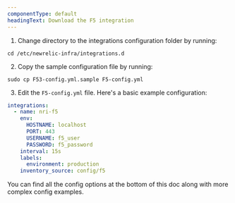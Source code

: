 ```yaml
---
componentType: default
headingText: Download the F5 integration
---
```


1. Change directory to the integrations configuration folder by running:

```shell
cd /etc/newrelic-infra/integrations.d
```

2. Copy the sample configuration file by running:

```shell
sudo cp F53-config.yml.sample F5-config.yml
```

3. Edit the `F5-config.yml` file. Here's a basic example configuration:

```yml
integrations:
  - name: nri-f5
    env:
      HOSTNAME: localhost
      PORT: 443
      USERNAME: f5_user
      PASSWORD: f5_password
    interval: 15s
    labels:
      environment: production
    inventory_source: config/f5
```

You can find all the config options at the bottom of this doc along with more complex config examples.


